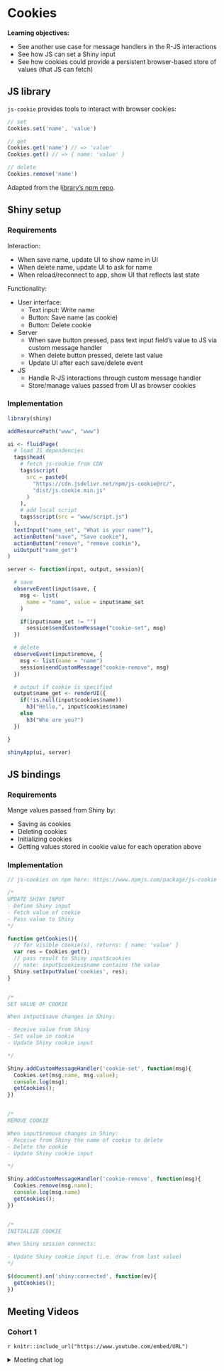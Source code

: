 # Cookies

**Learning objectives:**

- See another use case for message handlers in the R-JS interactions
- See how JS can set a Shiny input
- See how cookies could provide a persistent browser-based store of values (that JS can fetch)

## JS library

`js-cookie` provides tools to interact with browser cookies:

```js
// set
Cookies.set('name', 'value')

// get
Cookies.get('name') // => 'value'
Cookies.get() // => { name: 'value' }

// delete
Cookies.remove('name')
```

Adapted from the l[ibrary's npm repo](https://www.npmjs.com/package/js-cookie).

## Shiny setup

### Requirements

Interaction:

- When save name, update UI to show name in UI
- When delete name, update UI to ask for name
- When reload/reconnect to app, show UI that reflects last state

Functionality:

- User interface:
  - Text input: Write name
  - Button: Save name (as cookie)
  - Button: Delete cookie
- Server
  - When save button pressed, pass text input field's value to JS via custom message handler
  - When delete button pressed, delete last value
  - Update UI after each save/delete event
- JS
  - Handle R-JS interactions through custom message handler
  - Store/manage values passed from UI as browser cookies

### Implementation

```r
library(shiny)

addResourcePath("www", "www")

ui <- fluidPage(
  # load JS dependencies
  tags$head(
    # fetch js-cookie from CDN
    tags$script(
      src = paste0(
        "https://cdn.jsdelivr.net/npm/js-cookie@rc/",
        "dist/js.cookie.min.js"
      )
    ),
    # add local script
    tags$script(src = "www/script.js")
  ),
  textInput("name_set", "What is your name?"),
  actionButton("save", "Save cookie"),
  actionButton("remove", "remove cookie"),
  uiOutput("name_get")
)

server <- function(input, output, session){

  # save
  observeEvent(input$save, {
    msg <- list(
      name = "name", value = input$name_set
    )

    if(input$name_set != "")
      session$sendCustomMessage("cookie-set", msg)
  })

  # delete
  observeEvent(input$remove, {
    msg <- list(name = "name")
    session$sendCustomMessage("cookie-remove", msg)
  })

  # output if cookie is specified
  output$name_get <- renderUI({
    if(!is.null(input$cookies$name))
      h3("Hello,", input$cookies$name)
    else
      h3("Who are you?")
  })

}

shinyApp(ui, server)

```

## JS bindings

### Requirements

Mange values passed from Shiny by:

- Saving as cookies
- Deleting cookies
- Initializing cookies
- Getting values stored in cookie value for each operation above

### Implementation

```js
// js-cookies on npm here: https://www.npmjs.com/package/js-cookie

/*
UPDATE SHINY INPUT
- Define Shiny input
- Fetch value of cookie
- Pass value to Shiny
*/

function getCookies(){
  // for visible cookie(s), returns: { name: 'value' }
  var res = Cookies.get();
  // pass result to Shiny input$cookies
  // note: input$cookies$name contains the value
  Shiny.setInputValue('cookies', res);
}


/*
SET VALUE OF COOKIE

When intput$save changes in Shiny:

- Receive value from Shiny
- Set value in cookie
- Update Shiny cookie input

*/

Shiny.addCustomMessageHandler('cookie-set', function(msg){
  Cookies.set(msg.name, msg.value);
  console.log(msg);
  getCookies();
})


/*
REMOVE COOKIE

When input$remove changes in Shiny:
- Receive from Shiny the name of cookie to delete
- Delete the cookie
- Update Shiny cookie input

*/

Shiny.addCustomMessageHandler('cookie-remove', function(msg){
  Cookies.remove(msg.name);
  console.log(msg.name)
  getCookies();
})


/*
INITIALIZE COOKIE

When Shiny session connects:

- Update Shiny cookie input (i.e. draw from last value)
*/

$(document).on('shiny:connected', function(ev){
  getCookies();
})

```

## Meeting Videos

### Cohort 1

`r knitr::include_url("https://www.youtube.com/embed/URL")`

<details>
<summary> Meeting chat log </summary>

```
LOG
```
</details>
